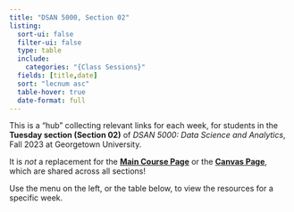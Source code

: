 ```yaml
---
title: "DSAN 5000, Section 02"
listing:
  sort-ui: false
  filter-ui: false
  type: table
  include:
    categories: "{Class Sessions}"
  fields: [title,date]
  sort: "lecnum asc"
  table-hover: true
  date-format: full
---
```


This is a "hub" collecting relevant links for each week, for students in the **Tuesday section (Section 02)** of *DSAN 5000: Data Science and Analytics*, Fall 2023 at Georgetown University.

It is *not* a replacement for the **<a href="https://jfh.georgetown.domains/dsan5000/" target="_blank">Main Course Page</a>** or the **<a href="https://georgetown.instructure.com/courses/173310" target="_blank">Canvas Page</a>**, which are shared across all sections!

Use the menu on the left, or the table below, to view the resources for a specific week.